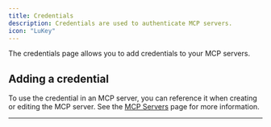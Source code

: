 ```yaml
---
title: Credentials
description: Credentials are used to authenticate MCP servers.
icon: "LuKey"
---
```


The credentials page allows you to add credentials to your MCP servers.

## Adding a credential

<Snippet file="multi-agent-framework/add-a-credential.mdx" />

To use the credential in an MCP server, you can reference it when creating or editing the MCP server. See the [MCP Servers](/visual-builder/tools/mcp-servers) page for more information.

---
